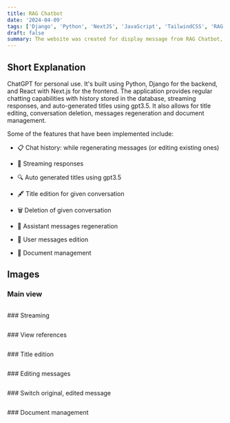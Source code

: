 ```yaml
---
title: RAG Chatbot
date: '2024-04-09'
tags: ['Django', 'Python', 'NextJS', 'JavaScript', 'TailwindCSS', 'RAG', 'VectorDB']
draft: false
summary: The website was created for display message from RAG Chatbot, manage documents.
---
```

## Short Explanation

ChatGPT for personal use. It's built using Python, Django for the backend, and React with Next.js for the frontend. The application provides regular chatting capabilities with history stored in the database, streaming responses, and auto-generated titles using gpt3.5. It also allows for title editing, conversation deletion, messages regeneration and document management.

Some of the features that have been implemented include:

- 📋 Chat history: while regenerating messages (or editing existing ones)

- 💬 Streaming responses

- 🔍 Auto generated titles using gpt3.5

- 🖋 Title edition for given conversation

- 🗑️ Deletion of given conversation

- 🔧 Assistant messages regeneration

- 👀 User messages edition

- 📝 Document management

## Images
### Main view
<p align="center">
  <img alt="" src="https://ucarecdn.com/3b073263-c5c5-41a4-a61e-0a7548f579dd/rag_01.png" />
</p>
### Streaming
<p align="center">
  <img alt="" src="https://ucarecdn.com/b2ea34d2-95d2-4494-890a-83acf7cfa6fa/rag_02.png" />
</p>
### View references
<p align="center">
  <img alt="" src="https://ucarecdn.com/1c4143c3-5958-47ff-aabb-5a84b2fdebe4/rag_03.png" />
</p>
### Title edition
<p align="center">
  <img alt="" src="https://ucarecdn.com/6d338b62-158e-4528-bde8-82d610ba8024/rag_04.png" />
</p>
### Editing messages
<p align="center">
  <img alt="" src="https://ucarecdn.com/e763b3f0-9e0d-423f-9886-b0412f90026f/rag_05.png" />
</p>
### Switch original, edited message
<p align="center">
  <img alt="" src="https://ucarecdn.com/4a66f42a-f096-44bb-a0d6-ab9aace7e6ba/rag_06.png" />
</p>
### Document management
<p align="center">
  <img alt="" src="https://ucarecdn.com/68381bab-48d0-4ec6-9ffe-2dd987f9543f/rag_07.png" />
</p>